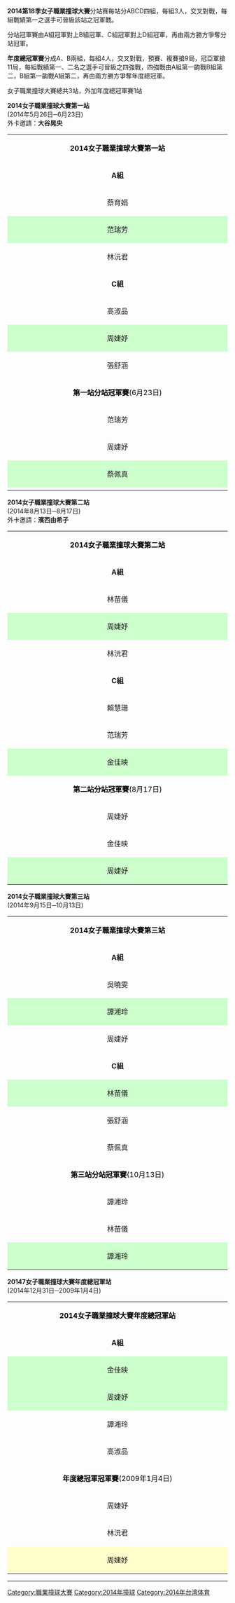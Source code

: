 '''2014第18季女子職業撞球大賽'''分站赛每站分ABCD四組，每組3人，交叉對戰，每組戰績第一之選手可晉級該站之冠軍戰。

分站冠軍賽由A組冠軍對上B組冠軍、C組冠軍對上D組冠軍，再由兩方勝方爭奪分站冠軍。

'''年度總冠軍賽'''分成A、B兩組，每組4人，交叉對戰，預賽、複賽搶9局，冠亞軍搶11局，每組戰績第一、二名之選手可晉級之四強戰，四強戰由A組第一齣戰B組第二，B組第一齣戰A組第二，再由兩方勝方爭奪年度總冠軍。

女子職業撞球大賽總共3站，外加年度總冠軍賽1站


'''2014女子職業撞球大賽第一站'''<br/>(2014年5月26日─6月23日)
<br/>外卡邀請：'''大谷晃央'''{{JPN}}
{|class="wikitable" style="width:80%"
|colspan=8 align="center" style="background:Salmon Pink; color:BLACK"|'''2014女子職業撞球大賽第一站'''
|-
|width="10%" align="center"|'''A組'''||width="10%" align="center"|蔡育娟||width="10%" align="center"|范瑞芳||width="10%" align="center"|林沅君||width="10%" align="center"|'''B組'''||width="10%" align="center"|林倍君||width="10%" align="center"|賴慧珊||width="10%" align="center"|蔡佩真
|-
|align="center"|蔡育娟||align="center"|–||align="center"|1 ： 9||align="center"|3 ： 9||align="center"|林倍君||align="center"|–||align="center"|6 ： 9||align="center"|6 ： 9
|-
|align="center" style="background:#ccffcc"|范瑞芳||align="center" style="background:#ccffcc"|9 ： 1||align="center" style="background:#ccffcc"|–||align="center" style="background:#ccffcc"|9 ： 8||align="center"|賴慧珊||align="center"|9 ： 6||align="center"|–||align="center"|5 ： 9
|-
|align="center"|林沅君||align="center"|9 ： 3||align="center"|8 ： 9||align="center"|–||align="center" style="background:#ccffcc"|蔡佩真||align="center" style="background:#ccffcc"|9 ： 6||align="center" style="background:#ccffcc"|9 ： 5||align="center" style="background:#ccffcc"|–
|-
|align="center"|'''C組'''||align="center"|高淑品||align="center"|周婕妤||align="center"|張舒涵||align="center"|'''D組'''||align="center"|林筱琦||align="center"|大谷晃央||align="center"|柳信美
|-
|align="center"|高淑品||align="center"|–||align="center"|7 ： 9||align="center"|9 ： 8||align="center"|林筱琦||align="center"|–||align="center"|9 ： 7||align="center"|7 ： 9
|-
|align="center" style="background:#ccffcc"|周婕妤||align="center" style="background:#ccffcc"|9 ： 7||align="center" style="background:#ccffcc"|–||align="center" style="background:#ccffcc"|9 ： 7||align="center"|大谷晃央||align="center"|7 ： 9||align="center"|–||align="center"|5 ： 9
|-
|align="center"|張舒涵||align="center"|8 ： 9||align="center"|7 ： 9||align="center"|–||align="center" style="background:#ccffcc"|柳信美||align="center" style="background:#ccffcc"|9 ： 7||align="center" style="background:#ccffcc"|9 ： 5||align="center" style="background:#ccffcc"|–
|-
|colspan=8 align="center" style="background:Salmon Pink; color:BLACK"|'''第一站分站冠軍賽'''(6月23日)
|-
|colspan=3 align="center"|范瑞芳||colspan=2 align="center"|5 ： 9||colspan=3 align="center"|蔡佩真
|-
|colspan=3 align="center"|周婕妤||colspan=2 align="center"|4 ： 9||colspan=3 align="center"|柳信美
|-
|colspan=3 align="center" style="background:#ccffcc"|蔡佩真||colspan=2 align="center"|9 ： 3||colspan=3 align="center"|周婕妤
|-
|}

'''2014女子職業撞球大賽第二站'''<br/>(2014年8月13日─8月17日)
<br/>外卡邀請：'''濱西由希子'''{{JPN}}
{|class="wikitable" style="width:80%"
|colspan=8 align="center" style="background:Salmon Pink; color:BLACK"|'''2014女子職業撞球大賽第二站'''
|-
|width="10%" align="center"|'''A組'''||width="10%" align="center"|林苗儀||width="10%" align="center"|周婕妤||width="10%" align="center"|林沅君||width="10%" align="center"|'''B組'''||width="10%" align="center"|蘇憶雲||width="10%" align="center"|張舒涵||width="10%" align="center"|柳信美
|-
|align="center"|林苗儀||align="center"|–||align="center"|9 ： 5||align="center"|4 ： 9||align="center"|蘇憶雲||align="center"|–||align="center"|5 ： 9||align="center"|2 ： 9
|-
|align="center" style="background:#ccffcc"|周婕妤||align="center" style="background:#ccffcc"|5 ： 9||align="center" style="background:#ccffcc"|–||align="center" style="background:#ccffcc"|9 ： 2||align="center"|張舒涵||align="center"|9 ： 5||align="center"|–||align="center"|1 ： 9
|-
|align="center"|林沅君||align="center"|9 ： 4||align="center"|2 ： 9||align="center"|–||align="center" style="background:#ccffcc"|柳信美||align="center" style="background:#ccffcc"|9 ： 2||align="center" style="background:#ccffcc"|9 ： 1||align="center" style="background:#ccffcc"|–
|-
|align="center"|'''C組'''||align="center"|賴慧珊||align="center"|范瑞芳||align="center"|金佳映||align="center"|'''D組'''||align="center"|高淑品||align="center"|濱西由希子||align="center"|蔡佩真
|-
|align="center"|賴慧珊||align="center"|–||align="center"|9 ： 5||align="center"|4 ： 9||align="center"|高淑品||align="center"|–||align="center"|5 ： 9||align="center"|7 ： 9
|-
|align="center"|范瑞芳||align="center"|5 ： 9||align="center"|–||align="center"|5 ： 9||align="center" style="background:#ccffcc"|濱西由希子||align="center" style="background:#ccffcc"|9 ： 5||align="center" style="background:#ccffcc"|–||align="center" style="background:#ccffcc"|9 ： 6
|-
|align="center" style="background:#ccffcc"|金佳映||align="center" style="background:#ccffcc"|9 ： 4||align="center" style="background:#ccffcc"|9 ： 5||align="center" style="background:#ccffcc"|–||align="center"|蔡佩真||align="center"|9 ： 7||align="center"|6 ： 9||align="center"|–
|-
|colspan=8 align="center" style="background:Salmon Pink; color:BLACK"|'''第二站分站冠軍賽'''(8月17日)
|-
|colspan=3 align="center"|周婕妤||colspan=2 align="center"|9 ： 6||colspan=3 align="center"|柳信美
|-
|colspan=3 align="center"|金佳映||colspan=2 align="center"|9 ： 3||colspan=3 align="center"|濱西由希子
|-
|colspan=3 align="center" style="background:#ccffcc"|周婕妤||colspan=2 align="center"|9 ： 7||colspan=3 align="center"|金佳映
|}

'''2014女子職業撞球大賽第三站'''<br/>(2014年9月15日─10月13日)
{|class="wikitable" style="width:80%"
|colspan=8 align="center" style="background:Salmon Pink; color:BLACK"|'''2014女子職業撞球大賽第三站'''
|-
|width="10%" align="center"|'''A組'''||width="10%" align="center"|吳曉雯||width="10%" align="center"|譚湘玲||width="10%" align="center"|周婕妤||width="10%" align="center"|'''B組'''||width="10%" align="center"|蘇憶雲||width="10%" align="center"|林庚醇||width="10%" align="center"|林沅君
|-
|align="center"|吳曉雯||align="center"|–||align="center"|7 ： 9||align="center"|8 ： 9||align="center"|蘇憶雲||align="center"|–||align="center"|9 ： 2||align="center"|8 ： 9
|-
|align="center" style="background:#ccffcc"|譚湘玲||align="center" style="background:#ccffcc"|9 ： 7||align="center" style="background:#ccffcc"|–||align="center" style="background:#ccffcc"|9 ： 7||align="center"|林庚醇||align="center"|2 ： 9||align="center"|–||align="center"|2 ： 9
|-
|align="center"|周婕妤||align="center"|9 ： 8||align="center"|7 ： 9||align="center"|–||align="center" style="background:#ccffcc"|林沅君||align="center" style="background:#ccffcc"|9 ： 8||align="center" style="background:#ccffcc"|9 ： 2||align="center" style="background:#ccffcc"|–
|-
|align="center"|'''C組'''||align="center"|林苗儀||align="center"|張舒涵||align="center"|蔡佩真||align="center"|'''D組'''||align="center"|高淑品||align="center"|賴慧珊||align="center"|柳信美
|-
|align="center" style="background:#ccffcc"|林苗儀||align="center" style="background:#ccffcc"|–||align="center" style="background:#ccffcc"|9 ： 7||align="center" style="background:#ccffcc"|9 ： 6||align="center" style="background:#ccffcc"|高淑品||align="center" style="background:#ccffcc"|–||align="center" style="background:#ccffcc"|4 ： 9||align="center" style="background:#ccffcc"|9 ： 1
|-
|align="center"|張舒涵||align="center"|7 ： 9||align="center"|–||align="center"|9 ： 5||align="center"|賴慧珊||align="center"|9 ： 4||align="center"|–||align="center"|3 ： 9
|-
|align="center"|蔡佩真||align="center"|6 ： 9||align="center"|5 ： 9||align="center"|–||align="center"|柳信美||align="center"|1 ： 9||align="center"|9 ： 3||align="center"|–
|-
|colspan=8 align="center" style="background:Salmon Pink; color:BLACK"|'''第三站分站冠軍賽'''(10月13日)
|-
|colspan=3 align="center"|譚湘玲||colspan=2 align="center"|9 ： 4||colspan=3 align="center"|林沅君
|-
|colspan=3 align="center"|林苗儀||colspan=2 align="center"|5 ： 9||colspan=3 align="center"|高淑品
|-
|colspan=3 align="center" style="background:#ccffcc"|譚湘玲||colspan=2 align="center"|9 ： 1||colspan=3 align="center"|高淑品
|}
'''20147女子職業撞球大賽年度總冠軍站'''<br/>(2014年12月31日─2009年1月4日)
{|class="wikitable" style="width:100%"
|colspan=10 align="center" style="background:Salmon Pink; color:BLACK"|'''2014女子職業撞球大賽年度總冠軍站'''
|-
|width="10%" align="center"|'''A組'''||width="10%" align="center"|金佳映||width="10%" align="center"|周婕妤||width="10%" align="center"|譚湘玲||width="10%" align="center"|高淑品||width="10%" align="center"|'''B組'''||width="10%" align="center"|濱西由希子||width="10%" align="center"|林沅君||width="10%" align="center"|柳信美||width="10%" align="center"|蔡佩真
|-
|align="center" style="background:#ccffcc"|金佳映||align="center" style="background:#ccffcc"|–||align="center" style="background:#ccffcc"|9 ： 7||align="center" style="background:#ccffcc"|9 ： 2||align="center" style="background:#ccffcc"|3 ： 9||align="center"|濱西由希子||align="center"| – ||align="center"|4 ： 9||align="center"|8 ： 9||align="center"|4 ： 9
|-
|align="center" style="background:#ccffcc"|周婕妤||align="center" style="background:#ccffcc"|7 ： 9||align="center" style="background:#ccffcc"| – ||align="center" style="background:#ccffcc"|9 ： 6||align="center" style="background:#ccffcc"|9 ： 7||align="center" style="background:#ccffcc"|林沅君||align="center" style="background:#ccffcc"|9 ： 4||align="center" style="background:#ccffcc"| – ||align="center" style="background:#ccffcc"|9 ： 8||align="center" style="background:#ccffcc"|9 ： 0
|-
|align="center"|譚湘玲||align="center"|2 ： 9||align="center"|6 ： 9||align="center"| – ||align="center"|9 ： 3||align="center"|柳信美||align="center"|9 ： 8||align="center"|8 ： 9||align="center"| – ||align="center"|8 ： 9
|-
|align="center"|高淑品||align="center"|9 ： 3||align="center"|7 ： 9||align="center"|3 ： 9||align="center"|–||align="center" style="background:#ccffcc"|蔡佩真||align="center" style="background:#ccffcc"|9 ： 4||align="center" style="background:#ccffcc"|9 ： 8||align="center" style="background:#ccffcc"|0 ： 9||align="center" style="background:#ccffcc"| – 
|-
|colspan=10 align="center" style="background:Salmon Pink; color:BLACK"|'''年度總冠軍冠軍賽'''(2009年1月4日)
|-
|colspan=4 align="center"|周婕妤||colspan=2 align="center"|9 ： 4||colspan=4 align="center"|蔡佩真
|-
|colspan=4 align="center"|林沅君||colspan=2 align="center"|9 ： 8||colspan=4 align="center"|金佳映
|-
|colspan=4 align="center" style="background:#FFFFCC"|周婕妤||colspan=2 align="center"|11 ： 9||colspan=4 align="center"|金佳映
|}

----
{{緯來職業撞球大賽}}

[[Category:職業撞球大賽|Category:職業撞球大賽]]
[[Category:2014年撞球|Category:2014年撞球]]
[[Category:2014年台湾体育|Category:2014年台湾体育]]